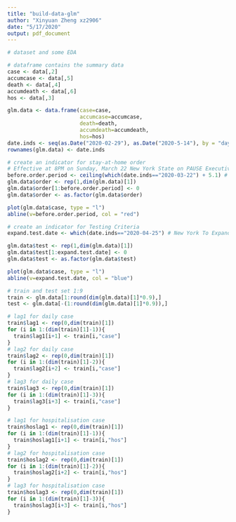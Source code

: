 ```yaml
---
title: "build-data-glm"
author: "Xinyuan Zheng xz2906"
date: "5/17/2020"
output: pdf_document
---
```


```r
# dataset and some EDA
```

```r
# dataframe contains the summary data 
case <- data[,2]
accumcase <- data[,5]
death <- data[,4]
accumdeath <- data[,6]
hos <- data[,3]

glm.data <- data.frame(case=case,
                       accumcase=accumcase,
                       death=death,
                       accumdeath=accumdeath,
                       hos=hos)
date.inds <- seq(as.Date("2020-02-29"), as.Date("2020-5-14"), by = "day")
rownames(glm.data) <- date.inds
```


```r
# create an indicator for stay-at-home order
# Effective at 8PM on Sunday, March 22 New York State on PAUSE Executive Order 
before.order.period <- ceiling(which(date.inds=="2020-03-22") + 5.1) # 5.1 days estimated to be the incubation period
glm.data$order <- rep(1,dim(glm.data)[1])
glm.data$order[1:before.order.period] <- 0
glm.data$order <- as.factor(glm.data$order)
```


```r
plot(glm.data$case, type = "l")
abline(v=before.order.period, col = "red")
```


```r
# create an indicator for Testing Criteria
expand.test.date <- which(date.inds=="2020-04-25") # New York To Expand Testing Criteria For Coronavirus on Apr 25

glm.data$test <- rep(1,dim(glm.data)[1])
glm.data$test[1:expand.test.date] <- 0
glm.data$test <- as.factor(glm.data$test)
```


```r
plot(glm.data$case, type = "l")
abline(v=expand.test.date, col = "blue")
```


```r
# train and test set 1:9
train <- glm.data[1:round(dim(glm.data)[1]*0.9),]
test <- glm.data[-(1:round(dim(glm.data)[1]*0.9)),]
```


```r
# lag1 for daily case
train$lag1 <- rep(0,dim(train)[1])
for (i in 1:(dim(train)[1]-1)){
  train$lag1[i+1] <- train[i,"case"]
}
# lag2 for daily case
train$lag2 <- rep(0,dim(train)[1])
for (i in 1:(dim(train)[1]-2)){
  train$lag2[i+2] <- train[i,"case"]
}
# lag3 for daily case
train$lag3 <- rep(0,dim(train)[1])
for (i in 1:(dim(train)[1]-3)){
  train$lag3[i+3] <- train[i,"case"]
}
```

```r
# lag1 for hospitalisation case
train$hoslag1 <- rep(0,dim(train)[1])
for (i in 1:(dim(train)[1]-1)){
  train$hoslag1[i+1] <- train[i,"hos"]
}
# lag2 for hospitalisation case
train$hoslag2 <- rep(0,dim(train)[1])
for (i in 1:(dim(train)[1]-2)){
  train$hoslag2[i+2] <- train[i,"hos"]
}
# lag3 for hospitalisation case
train$hoslag3 <- rep(0,dim(train)[1])
for (i in 1:(dim(train)[1]-3)){
  train$hoslag3[i+3] <- train[i,"hos"]
}
```

